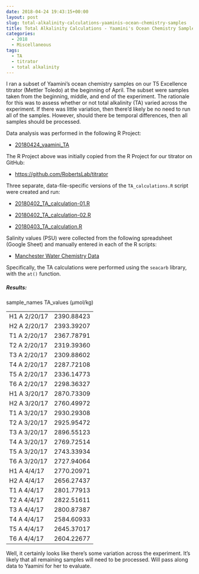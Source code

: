 ```yaml
---
date: 2018-04-24 19:43:15+00:00
layout: post
slug: total-alkalinity-calculations-yaaminis-ocean-chemistry-samples
title: Total Alkalinity Calculations - Yaamini's Ocean Chemistry Samples
categories:
  - 2018
  - Miscellaneous
tags:
  - TA
  - titrator
  - total alkalinity
---
```


I ran a subset of Yaamini's ocean chemistry samples on our T5 Excellence titrator (Mettler Toledo) at the beginning of April. The subset were samples taken from the beginning, middle, and end of the experiment. The rationale for this was to assess whether or not total alkalinity (TA) varied across the experiment. If there was little variation, then there'd likely be no need to run all of the samples. However, should there be temporal differences, then all samples should be processed.

Data analysis was performed in the following R Project:





  * [20180424_yaamini_TA](https://owl.fish.washington.edu/Athaliana/20180424_yaamini_TA/)



The R Project above was initially copied from the R Project for our titrator on GitHub:



  * [https://github.com/RobertsLab/titrator](https://github.com/RobertsLab/titrator)



Three separate, data-file-specific versions of the `TA_calculations.R` script were created and run:





  * [20180402_TA_calculation-01.R](https://owl.fish.washington.edu/Athaliana/20180424_yaamini_TA/scripts/20180402_TA_calculation-01.R)



  * [20180402_TA_calculation-02.R](https://owl.fish.washington.edu/Athaliana/20180424_yaamini_TA/scripts/20180402_TA_calculation-02.R)



  * [20180403_TA_calculation.R](https://owl.fish.washington.edu/Athaliana/20180424_yaamini_TA/scripts/20180403_TA_calculation.R)






Salinity values (PSU) were collected from the following spreadsheet (Google Sheet) and manually entered in each of the R scripts:





  * [Manchester Water Chemistry Data](https://docs.google.com/spreadsheets/d/1NimY1gQFM8eR_wdkM5__nEw3JwEhihmIBHiOqXnBYJ4/edit#gid=84274380)



Specifically, the TA calculations were performed using the `seacarb` library, with the `at()` function.



##### Results:



<table >

<tr >
  sample_names
  TA_values (μmol/kg)
</tr>

<tbody >
<tr >
  
<td >H1 A 2/20/17
</td>
  
<td >2390.88423
</td>
</tr>
<tr >
  
<td >H2 A 2/20/17
</td>
  
<td >2393.39207
</td>
</tr>
<tr >
  
<td >T1 A 2/20/17
</td>
  
<td >2367.78791
</td>
</tr>
<tr >
  
<td >T2 A 2/20/17
</td>
  
<td >2319.39360
</td>
</tr>
<tr >
  
<td >T3 A 2/20/17
</td>
  
<td >2309.88602
</td>
</tr>
<tr >
  
<td >T4 A 2/20/17
</td>
  
<td >2287.72108
</td>
</tr>
<tr >
  
<td >T5 A 2/20/17
</td>
  
<td >2336.14773
</td>
</tr>
<tr >
  
<td >T6 A 2/20/17
</td>
  
<td >2298.36327
</td>
</tr>
<tr >
  
<td >H1 A 3/20/17
</td>
  
<td >2870.73309
</td>
</tr>
<tr >
  
<td >H2 A 3/20/17
</td>
  
<td >2760.49972
</td>
</tr>
<tr >
  
<td >T1 A 3/20/17
</td>
  
<td >2930.29308
</td>
</tr>
<tr >
  
<td >T2 A 3/20/17
</td>
  
<td >2925.95472
</td>
</tr>
<tr >
  
<td >T3 A 3/20/17
</td>
  
<td >2896.55123
</td>
</tr>
<tr >
  
<td >T4 A 3/20/17
</td>
  
<td >2769.72514
</td>
</tr>
<tr >
  
<td >T5 A 3/20/17
</td>
  
<td >2743.33934
</td>
</tr>
<tr >
  
<td >T6 A 3/20/17
</td>
  
<td >2727.94064
</td>
</tr>
<tr >
  
<td >H1 A 4/4/17
</td>
  
<td >2770.20971
</td>
</tr>
<tr >
  
<td >H2 A 4/4/17
</td>
  
<td >2656.27437
</td>
</tr>
<tr >
  
<td >T1 A 4/4/17
</td>
  
<td >2801.77913
</td>
</tr>
<tr >
  
<td >T2 A 4/4/17
</td>
  
<td >2822.51611
</td>
</tr>
<tr >
  
<td >T3 A 4/4/17
</td>
  
<td >2800.87387
</td>
</tr>
<tr >
  
<td >T4 A 4/4/17
</td>
  
<td >2584.60933
</td>
</tr>
<tr >
  
<td >T5 A 4/4/17
</td>
  
<td >2645.37017
</td>
</tr>
<tr >
  
<td >T6 A 4/4/17
</td>
  
<td >2604.22677
</td>
</tr>
</tbody>
</table>

Well, it certainly looks like there's some variation across the experiment. It's likely that all remaining samples will need to be processed. Will pass along data to Yaamini for her to evaluate.
